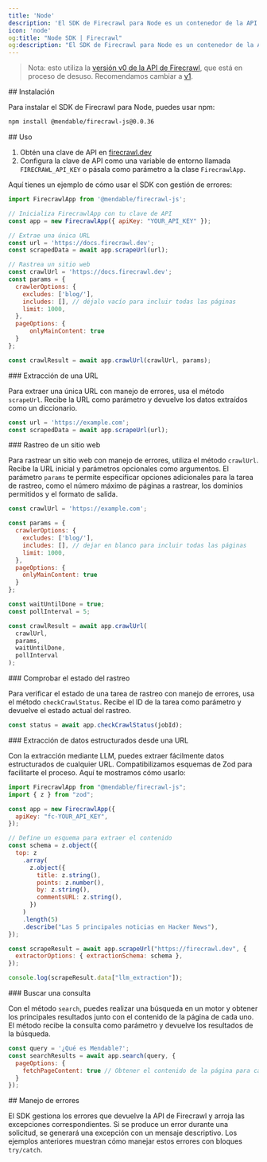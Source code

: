 ```yaml
---
title: 'Node'
description: 'El SDK de Firecrawl para Node es un contenedor de la API de Firecrawl que te ayuda a convertir sitios web en Markdown fácilmente.'
icon: 'node'
og:title: "Node SDK | Firecrawl"
og:description: "El SDK de Firecrawl para Node es un contenedor de la API de Firecrawl que te ayuda a convertir sitios web en Markdown fácilmente."
---
```


> Nota: esto utiliza la [versión v0 de la API de Firecrawl](/es/v0/introduction), que está en proceso de desuso. Recomendamos cambiar a [v1](/es/sdks/node).

<div id="installation">
  ## Instalación
</div>

Para instalar el SDK de Firecrawl para Node, puedes usar npm:

```bash
npm install @mendable/firecrawl-js@0.0.36
```

<div id="usage">
  ## Uso
</div>

1. Obtén una clave de API en [firecrawl.dev](https://firecrawl.dev)
2. Configura la clave de API como una variable de entorno llamada `FIRECRAWL_API_KEY` o pásala como parámetro a la clase `FirecrawlApp`.

Aquí tienes un ejemplo de cómo usar el SDK con gestión de errores:

```js
import FirecrawlApp from '@mendable/firecrawl-js';

// Inicializa FirecrawlApp con tu clave de API
const app = new FirecrawlApp({ apiKey: "YOUR_API_KEY" });

// Extrae una única URL
const url = 'https://docs.firecrawl.dev';
const scrapedData = await app.scrapeUrl(url);

// Rastrea un sitio web
const crawlUrl = 'https://docs.firecrawl.dev';
const params = {
  crawlerOptions: {
    excludes: ['blog/'],
    includes: [], // déjalo vacío para incluir todas las páginas
    limit: 1000,
  },
  pageOptions: {
      onlyMainContent: true
  }
};

const crawlResult = await app.crawlUrl(crawlUrl, params);
```

<div id="scraping-a-url">
  ### Extracción de una URL
</div>

Para extraer una única URL con manejo de errores, usa el método `scrapeUrl`. Recibe la URL como parámetro y devuelve los datos extraídos como un diccionario.

```js
const url = 'https://example.com';
const scrapedData = await app.scrapeUrl(url);
```

<div id="crawling-a-website">
  ### Rastreo de un sitio web
</div>

Para rastrear un sitio web con manejo de errores, utiliza el método `crawlUrl`. Recibe la URL inicial y parámetros opcionales como argumentos. El parámetro `params` te permite especificar opciones adicionales para la tarea de rastreo, como el número máximo de páginas a rastrear, los dominios permitidos y el formato de salida.

```js
const crawlUrl = 'https://example.com';

const params = {
  crawlerOptions: {
    excludes: ['blog/'],
    includes: [], // dejar en blanco para incluir todas las páginas
    limit: 1000,
  },
  pageOptions: {
    onlyMainContent: true
  }
};

const waitUntilDone = true;
const pollInterval = 5;

const crawlResult = await app.crawlUrl(
  crawlUrl,
  params,
  waitUntilDone,
  pollInterval
);
```

<div id="checking-crawl-status">
  ### Comprobar el estado del rastreo
</div>

Para verificar el estado de una tarea de rastreo con manejo de errores, usa el método `checkCrawlStatus`. Recibe el ID de la tarea como parámetro y devuelve el estado actual del rastreo.

```js
const status = await app.checkCrawlStatus(jobId);
```

<div id="extracting-structured-data-from-a-url">
  ### Extracción de datos estructurados desde una URL
</div>

Con la extracción mediante LLM, puedes extraer fácilmente datos estructurados de cualquier URL. Compatibilizamos esquemas de Zod para facilitarte el proceso. Aquí te mostramos cómo usarlo:

```js
import FirecrawlApp from "@mendable/firecrawl-js";
import { z } from "zod";

const app = new FirecrawlApp({
  apiKey: "fc-YOUR_API_KEY",
});

// Define un esquema para extraer el contenido
const schema = z.object({
  top: z
    .array(
      z.object({
        title: z.string(),
        points: z.number(),
        by: z.string(),
        commentsURL: z.string(),
      })
    )
    .length(5)
    .describe("Las 5 principales noticias en Hacker News"),
});

const scrapeResult = await app.scrapeUrl("https://firecrawl.dev", {
  extractorOptions: { extractionSchema: schema },
});

console.log(scrapeResult.data["llm_extraction"]);
```

<div id="search-for-a-query">
  ### Buscar una consulta
</div>

Con el método `search`, puedes realizar una búsqueda en un motor y obtener los principales resultados junto con el contenido de la página de cada uno. El método recibe la consulta como parámetro y devuelve los resultados de la búsqueda.

```js
const query = '¿Qué es Mendable?';
const searchResults = await app.search(query, {
  pageOptions: {
    fetchPageContent: true // Obtener el contenido de la página para cada resultado de la búsqueda
  }
});
```

<div id="error-handling">
  ## Manejo de errores
</div>

El SDK gestiona los errores que devuelve la API de Firecrawl y arroja las excepciones correspondientes. Si se produce un error durante una solicitud, se generará una excepción con un mensaje descriptivo. Los ejemplos anteriores muestran cómo manejar estos errores con bloques `try/catch`.